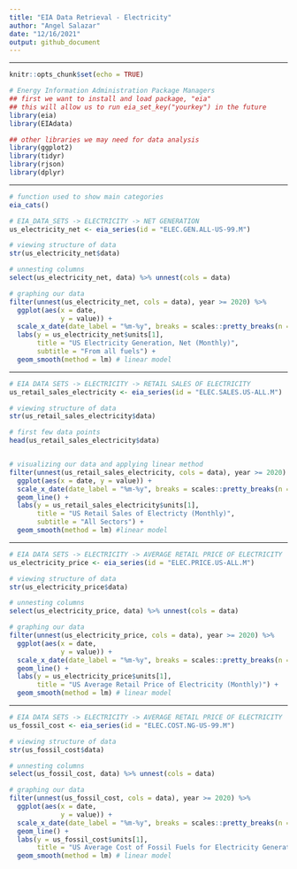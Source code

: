 ```yaml
---
title: "EIA Data Retrieval - Electricity"
author: "Angel Salazar"
date: "12/16/2021"
output: github_document
---
```


***

```r
knitr::opts_chunk$set(echo = TRUE)

# Energy Information Administration Package Managers
## first we want to install and load package, "eia"
## this will allow us to run eia_set_key("yourkey") in the future
library(eia)
library(EIAdata)

## other libraries we may need for data analysis
library(ggplot2)
library(tidyr)
library(rjson)
library(dplyr)

```

***

```r
# function used to show main categories
eia_cats()

# EIA_DATA_SETS -> ELECTRICITY -> NET GENERATION
us_electricity_net <- eia_series(id = "ELEC.GEN.ALL-US-99.M") 

# viewing structure of data
str(us_electricity_net$data)

# unnesting columns 
select(us_electricity_net, data) %>% unnest(cols = data)

# graphing our data
filter(unnest(us_electricity_net, cols = data), year >= 2020) %>%
  ggplot(aes(x = date, 
             y = value)) + 
  scale_x_date(date_label = "%m-%y", breaks = scales::pretty_breaks(n = 10)) + geom_line() +
  labs(y = us_electricity_net$units[1], 
       title = "US Electricity Generation, Net (Monthly)", 
       subtitle = "From all fuels") +
  geom_smooth(method = lm) # linear model 
```

***

```r
# EIA DATA SETS -> ELECTRICITY -> RETAIL SALES OF ELECTRICITY
us_retail_sales_electricity <- eia_series(id = "ELEC.SALES.US-ALL.M")

# viewing structure of data
str(us_retail_sales_electricity$data)

# first few data points
head(us_retail_sales_electricity$data)


# visualizing our data and applying linear method
filter(unnest(us_retail_sales_electricity, cols = data), year >= 2020) %>%
  ggplot(aes(x = date, y = value)) + 
  scale_x_date(date_label = "%m-%y", breaks = scales::pretty_breaks(n = 10)) +
  geom_line() +
  labs(y = us_retail_sales_electricity$units[1], 
       title = "US Retail Sales of Electricty (Monthly)", 
       subtitle = "All Sectors") + 
  geom_smooth(method = lm) #linear model

```

***

```r
# EIA DATA SETS -> ELECTRICITY -> AVERAGE RETAIL PRICE OF ELECTRICITY
us_electricity_price <- eia_series(id = "ELEC.PRICE.US-ALL.M")

# viewing structure of data
str(us_electricity_price$data)

# unnesting columns 
select(us_electricity_price, data) %>% unnest(cols = data)

# graphing our data
filter(unnest(us_electricity_price, cols = data), year >= 2020) %>%
  ggplot(aes(x = date, 
             y = value)) + 
  scale_x_date(date_label = "%m-%y", breaks = scales::pretty_breaks(n = 10)) +
  geom_line() +
  labs(y = us_electricity_price$units[1], 
       title = "US Average Retail Price of Electricity (Monthly)") +
  geom_smooth(method = lm) # linear model 


```

***

```r
# EIA DATA SETS -> ELECTRICITY -> AVERAGE RETAIL PRICE OF ELECTRICITY
us_fossil_cost <- eia_series(id = "ELEC.COST.NG-US-99.M")

# viewing structure of data
str(us_fossil_cost$data)

# unnesting columns 
select(us_fossil_cost, data) %>% unnest(cols = data)

# graphing our data
filter(unnest(us_fossil_cost, cols = data), year >= 2020) %>%
  ggplot(aes(x = date, 
             y = value)) + 
  scale_x_date(date_label = "%m-%y", breaks = scales::pretty_breaks(n = 10)) +
  geom_line() +
  labs(y = us_fossil_cost$units[1], 
       title = "US Average Cost of Fossil Fuels for Electricity Generation, Natural Gas (Monthly)") +
  geom_smooth(method = lm) # linear model 

```

